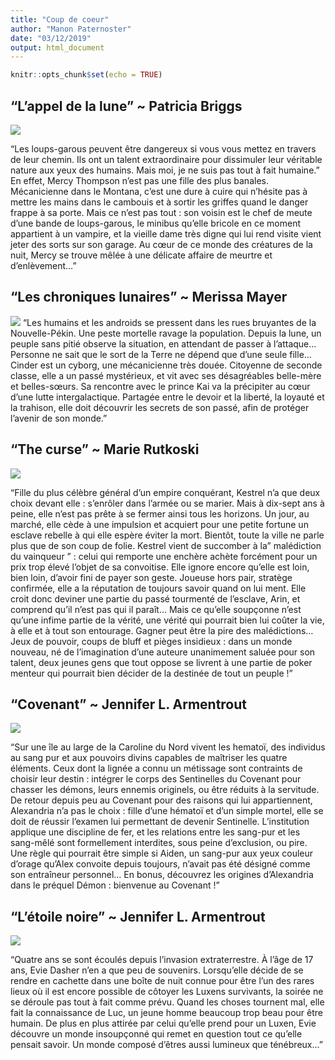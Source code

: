 ```yaml
---
title: "Coup de coeur"
author: "Manon Paternoster"
date: "03/12/2019"
output: html_document
---
```


```r
knitr::opts_chunk$set(echo = TRUE)
```

## "L'appel de la lune" ~ Patricia Briggs 

![](mercy-thompson.jpg)

"Les loups-garous peuvent être dangereux si vous vous mettez en travers de leur chemin. Ils ont un talent extraordinaire pour dissimuler leur véritable nature aux yeux des humains. Mais moi, je ne suis pas tout à fait humaine." En effet, Mercy Thompson n'est pas une fille des plus banales. Mécanicienne dans le Montana, c'est une dure à cuire qui n'hésite pas à mettre les mains dans le cambouis et à sortir les griffes quand le danger frappe à sa porte. Mais ce n'est pas tout : son voisin est le chef de meute d'une bande de loups-garous, le minibus qu'elle bricole en ce moment appartient à un vampire, et la vieille dame très digne qui lui rend visite vient jeter des sorts sur son garage. Au cœur de ce monde des créatures de la nuit, Mercy se trouve mêlée à une délicate affaire de meurtre et d'enlèvement..."


## "Les chroniques lunaires" ~ Merissa Mayer

![](chroniques-lunaires.jpg)
"Les humains et les androids se pressent dans les rues bruyantes de la Nouvelle-Pékin. Une peste mortelle ravage la population. Depuis la lune, un peuple sans pitié observe la situation, en attendant de passer à l’attaque… Personne ne sait que le sort de la Terre ne dépend que d’une seule fille… Cinder est un cyborg, une mécanicienne très douée. Citoyenne de seconde classe, elle a un passé mystérieux, et vit avec ses désagréables belle-mère et belles-sœurs. Sa rencontre avec le prince Kai va la précipiter au cœur d’une lutte intergalactique. Partagée entre le devoir et la liberté, la loyauté et la trahison, elle doit découvrir les secrets de son passé, afin de protéger l’avenir de son monde."

## "The curse" ~ Marie Rutkoski

![](Thecurse.jpg)

"Fille du plus célèbre général d'un empire conquérant, Kestrel n'a que deux choix devant elle : s'enrôler dans l'armée ou se marier. Mais à dix-sept ans à peine, elle n'est pas prête à se fermer ainsi tous les horizons. Un jour, au marché, elle cède à une impulsion et acquiert pour une petite fortune un esclave rebelle à qui elle espère éviter la mort. Bientôt, toute la ville ne parle plus que de son coup de folie. Kestrel vient de succomber à la " malédiction du vainqueur " : celui qui remporte une enchère achète forcément pour un prix trop élevé l'objet de sa convoitise. 
Elle ignore encore qu'elle est loin, bien loin, d'avoir fini de payer son geste. Joueuse hors pair, stratège confirmée, elle a la réputation de toujours savoir quand on lui ment. Elle croit donc deviner une partie du passé tourmenté de l'esclave, Arin, et comprend qu'il n'est pas qui il paraît... Mais ce qu'elle soupçonne n'est qu'une infime partie de la vérité, une vérité qui pourrait bien lui coûter la vie, à elle et à tout son entourage. 
Gagner peut être la pire des malédictions...
Jeux de pouvoir, coups de bluff et pièges insidieux : dans un monde nouveau, né de l'imagination d'une auteure unanimement saluée pour son talent, deux jeunes gens que tout oppose se livrent à une partie de poker menteur qui pourrait bien décider de la destinée de tout un peuple !"

## "Covenant" ~ Jennifer L. Armentrout 

![](covenant.jpg)

"Sur une île au large de la Caroline du Nord vivent les hematoï, des individus au sang pur et aux pouvoirs divins capables de maîtriser les quatre éléments. Ceux dont la lignée a connu un métissage sont contraints de choisir leur destin : intégrer le corps des Sentinelles du Covenant pour chasser les démons, leurs ennemis originels, ou être réduits à la servitude.
De retour depuis peu au Covenant pour des raisons qui lui appartiennent, Alexandria n’a pas le choix : fille d’une hématoï et d’un simple mortel, elle se doit de réussir l’examen lui permettant de devenir Sentinelle. L’institution applique une discipline de fer, et les relations entre les sang-pur et les sang-mêlé sont formellement interdites, sous peine d’exclusion, ou pire. Une règle qui pourrait être simple si Aiden, un sang-pur aux yeux couleur d’orage qu’Alex convoite depuis toujours, n’avait pas été désigné comme son entraîneur personnel...
En bonus, découvrez les origines d’Alexandria dans le préquel Démon : bienvenue au Covenant !"

## "L'étoile noire" ~ Jennifer L. Armentrout 

![](étoile-noire.jpg)

"Quatre ans se sont écoulés depuis l’invasion extraterrestre. À l’âge de 17 ans, Evie Dasher n’en a que peu de souvenirs. Lorsqu’elle décide de se rendre en cachette dans une boîte de nuit connue pour être l’un des rares lieux où il est encore possible de côtoyer les Luxens survivants, la soirée ne se déroule pas tout à fait comme prévu.
Quand les choses tournent mal, elle fait la connaissance de Luc, un jeune homme beaucoup trop beau pour être humain. De plus en plus attirée par celui qu’elle prend pour un Luxen, Evie découvre un monde insoupçonné qui remet en question tout ce qu’elle pensait savoir. Un monde composé d’êtres aussi lumineux que ténébreux…"
